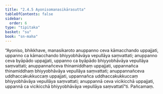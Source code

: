 ```yaml
---
title: "2.4.5 Ayonisomanasikārasutta"
tableOfContents: false
sidebar:
  order: 6
type: "tipitaka"
basket: "su"
book: "sn-maha"
---
```



<DynamicBreadcrumb />

<Division number="216" book="sn-maha">

<Paragraph number="509" book="sn-maha">
“Ayoniso, bhikkhave, manasikaroto anuppanno ceva kāmacchando uppajjati, uppanno ca kāmacchando bhiyyobhāvāya vepullāya saṃvattati; anuppanno ceva byāpādo uppajjati, uppanno ca byāpādo bhiyyobhāvāya vepullāya saṃvattati; anuppannañceva thinamiddhaṃ uppajjati, uppannañca thinamiddhaṃ bhiyyobhāvāya vepullāya saṃvattati; anuppannañceva uddhaccakukkuccaṃ uppajjati, uppannañca uddhaccakukkuccaṃ bhiyyobhāvāya vepullāya saṃvattati; anuppannā ceva vicikicchā uppajjati, uppannā ca vicikicchā bhiyyobhāvāya vepullāya saṃvattatī”ti.

</Paragraph>
</Division>

<Paragraph number="510" type="center" book="sn-maha">
Pañcamaṃ.
</Paragraph>
